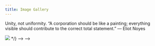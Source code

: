 ```yaml
---
title: Image Gallery
---
```


<PageDescription>

Unity, not uniformity. “A corporation should be like a painting; everything
visible should contribute to the correct total statement.” — Eliot Noyes

</PageDescription>

<img src={IBM_Cloud_Data_Center.jpg} />

<!-- {/* <Column colMd={2} colLg={4}>
![alt](./images/IBM_Cloud_Interconnect.jpg)

![alt](./images/IBM_Cloud_Notebook.jpg)

![alt](./images/IBM_Cloud_Data_Center.jpg)

![alt](./images/IBM_Cloud_Interconnect.jpg)

![alt](./images/IBM_Cloud_Notebook.jpg)

![alt](./images/IBM_Cloud_Platform_Prototype.gif)

![alt](./images/IBM_Cloud_Pictograms.gif)

</Column>
<Column colMd={2} colLg={4}>

![alt](./images/IBM_Cloud_Server.png)

</Column>
<Column colMd={2} colLg={4}>

![alt](./images/IBM_Cloud_Think_Keynote.jpg)

</Column>
<Column colMd={2} colLg={4}>

![alt](./images/IBM_Cloud_Social_Tiles.jpg)

</Column>
<Column colMd={4} colLg={8}>

![alt](./images/IBM_Cloud_Think.jpg)

</Column>
<Column colMd={4} colLg={8}>

<Video
  playsinline
  autoplay
  loop
  poster="images/IBM_iX_Screensaver.jpg)"
  src="videos/IBM_iX_Ambient_Animation_03_5.mp4"
/>

</Column>
<Column colMd={2} colLg={4}>

![alt](images/IBM_iX_Logo_Engineering.png)

</Column>
<Column colMd={2} colLg={4}>

![alt](images/IBM_iX_site.jpg)

</Column>
<Column colMd={2} colLg={4}>

![alt](images/IBM_iX_Logos.jpg)

</Column>
<Column colMd={2} colLg={4}>

![alt](images/IBM_iX_Portrait.jpg)

</Column>
<Column colMd={2} colLg={4}>

![alt](images/IBM_iX_Mobile.jpg)

</Column>
<Column colMd={2} colLg={4}>

![alt](images/IBM_iX_Portraits.jpg)

</Column>
<Column colMd={2} colLg={4}>

![alt](images/IBM_Research.jpg)

</Column>
<Column colMd={2} colLg={4}>

<Video
  playsinline
  autoplay
  loop
  poster="images/IBM_iX_Portraits.jpg)"
  src="videos/Watson_Avatar_Ambient-square-homepage-purple.mp4"
/>

</Column>
<Column colMd={2} colLg={4}>

![alt](images/IBM_Watson_Poster.jpg)

</Column>
<Column colMd={2} colLg={4}>

![alt](images/IBM_Watson_WithWatson.jpg)

</Column>
<Column colMd={2} colLg={4}>

![alt](images/IBM_Watson_Illuminate.jpg)

</Column>
<Column colMd={2} colLg={4}>

![alt](images/IBM_Watson_WoW_Stadium.jpg)

</Column>
<Column colMd={2} colLg={4}>

![alt](images/IBM_Watson_Illustration.jpg)

</Column>
<Column colMd={2} colLg={4}>

![alt](images/IBM_Watson_Alex_Da_Kid.jpg)

</Column>
<Column colMd={4} colLg={8}>

![alt](images/IBM_Watson_API_Demo.jpg)

</Column>
<Column colMd={2} colLg={4}>

![alt](images/IBM_Watson_Portrait.jpg)

</Column>
<Column colMd={2} colLg={4}>

![alt](images/IBM_Watson_Portrait_02.jpg)

</Column>
<Column colMd={2} colLg={4}>

![alt](images/IBM_Watson_Primer_01.jpg)

</Column>
<Column colMd={2} colLg={4}>

![alt](images/IBM_Watson_Demo_Mobile.jpg)

</Column>
<Column colMd={4} colLg={8}>

![alt](images/IBM_Watson_Primer_Digital.jpg)

</Column>
<Column colMd={4} colLg={8}>

![alt](images/IBM_Watson_Banners.jpg)

</Column>
<Column colMd={2} colLg={4}>

![alt](images/IBM_Watson_IoT_HQ.jpg)

</Column>
<Column colMd={2} colLg={4}>

<Video
  playsinline
  autoplay
  loop
  poster="images/IBM_Watson_AI.jpg)"
  src="videos/AI_OS_Animation_03.mp4"
/>

</Column>
<Column colMd={4} colLg={8}>

![alt](images/IBM_Watson_Assistant.jpg)

</Column>
<Column colMd={2} colLg={4}>

![alt](images/IBM_Watson_Product_new.jpeg)

</Column>
<Column colMd={4} colLg={8}>

![alt](images/IBM_Watson_Health.jpg)

</Column>
<Column colMd={2} colLg={4}>

![alt](images/IBM_Watson_Discovery_Demo.jpg)

</Column>
<Column colMd={2} colLg={4}>

![alt](images/IBM_Watson_Website_Stories.jpg)

</Column>
<Column colMd={2} colLg={4}>

![alt](images/IBM_Watson_Website_Stories_02.jpg)

</Column>
<Column colMd={2} colLg={4}>

![alt](images/IBM_Blockchain_logo.jpg)

</Column>
<Column colMd={4} colLg={8}>

![alt](images/IBM_Blockchain_Animation.gif)

</Column>
<Column colMd={2} colLg={4}>

![alt](images/IBM_Photo_Library_01.jpg)

</Column>
<Column colMd={2} colLg={4}>

![alt](images/IBM_Blockchain_Environmental.jpg)

</Column>
<Column colMd={2} colLg={4}>

![alt](images/IBM_Blockchain_Animation_Placeholder_01.jpg)

</Column>
<Column colMd={4} colLg={8}>

![alt](images/IBM_Blockchain_Social_Tiles.jpg)

</Column>
<Column colMd={2} colLg={4}>

![alt](images/IBM_Blockchain_Digital.jpg)

</Column>
<Column colMd={2} colLg={4}>

![alt](images/IBM_Blockchain_Illustration_404.jpg)

</Column>
<Column colMd={2} colLg={4}>

![alt](images/IBM_Pictograms_01.jpg)

</Column>
<Column colMd={2} colLg={4}>

![alt](images/IBM_UI_Icons.png)

</Column>
<Column colMd={2} colLg={4}>

![alt](images/IBM_Q_Graphic.jpg)

</Column>
<Column colMd={4} colLg={8}>

![alt](images/IBM_Q_Lab.jpg)

</Column>
<Column colMd={4} colLg={8}>

![alt](images/IBM_Q_Composer_Prototype.jpg)

</Column>
<Column colMd={2} colLg={4}>

![alt](images/IBM_Q_Render.jpg)

</Column>
<Column colMd={2} colLg={4}>

![alt](images/IBM_Chatbot_Digital.jpg)

</Column>
<Column colMd={4} colLg={8}>

![alt](images/IBM_CEO_Forum_Digital_Wall.jpg)

</Column>
<Column colMd={2} colLg={4}>

![alt](images/IBM_Security_Cloud_Prototype.gif)

</Column>
<Column colMd={4} colLg={8}>

![alt](images/IBM_Security_Intelligence_Prototype.jpg)

</Column>
<Column colMd={4} colLg={8}>

<Video
  playsinline
  autoplay
  loop
  poster="images/IBM_Security_Animation_Still.jpg)"
  src="videos/IBM_Security_Threat-Intel-Dash.mp4"
/>

</Column>
<Column colMd={2} colLg={4}>

![alt](images/SignaltoNoise.gif)

</Column>
<Column colMd={2} colLg={4}>

![alt](images/IBM_Plex_Glyph_D12_1920x1285.gif)

</Column>
<Column colMd={2} colLg={4}>

![alt](images/IBM_Photography_Library_01.jpg)

</Column>
<Column colMd={2} colLg={4}>

![alt](images/IBM_Data_Center_Dallas.jpg)

</Column>
<Column colMd={2} colLg={4}>

![alt](images/IBM_Geo_Anniversary.gif)

</Column>
<Column colMd={4} colLg={8}>

![alt](images/IBM_SXSW.jpg)

</Column>
<Column colMd={2} colLg={4}>

![alt](images/IBM_CEO_Forum.jpg)

</Column>
<Column colMd={2} colLg={4}>

![alt](images/IBM_Pictograms_02.jpg)

</Column>
<Column colMd={2} colLg={4}>

![alt](images/IBM_LGBQT.png)

</Column>
<Column colMd={2} colLg={4}>

![alt](images/IBM_Think_Poster.jpg)

</Column>
<Column colMd={2} colLg={4}>

![alt](images/IBM_Think_Newsletter.jpg)

</Column>
<Column colMd={2} colLg={4}>

<Video
  playsinline
  autoplay
  loop
  poster="images/IBM_Think_Render.jpg)"
  src="videos/Think-Theme-04-1280_sm.mp4"
/>

</Column>
<Column colMd={4} colLg={8}>

![alt](images/IBM_Think_Convention.jpg)

</Column>
<Column colMd={2} colLg={4}>

![alt](images/IBM_Think_Presentation.jpg)

</Column>
<Column colMd={4} colLg={8}>

![alt](images/HPC2018_DigitalScreens_Bangkok.jpg)

</Column>
<Column colMd={2} colLg={4}>

![alt](images/HPC_Tote_.jpg)

</Column>
<Column colMd={2} colLg={4}>

![alt](images/IBM_Db2_Social_Tile.jpg)

</Column>
<Column colMd={2} colLg={4}>

![alt](images/IBM_Services_Brochures.jpg)

</Column>
<Column colMd={2} colLg={4}>

![alt](images/IBM_Services_Tote.jpg)

</Column>
<Column colMd={2} colLg={4}>

![alt](images/IBM_Services_Watch.jpg)

</Column>
<Column colMd={4} colLg={8}>

![alt](images/IBM_Services_Keynote.jpg)

</Column>
<Column colMd={4} colLg={8}>

![alt](images/IBM_Services_Progress_Animation.gif)

</Column>
<Column colMd={2} colLg={4}>

![alt](images/IBM_Services_Digital.jpg)

</Column>
<Column colMd={2} colLg={4}>

![alt](images/IBM_Services_Photography.jpg)

</Column>
<Column colMd={2} colLg={4}>

![alt](images/IBM_Services_Presentation.jpg)

</Column>
<Column colMd={2} colLg={4}>

![alt](images/IBM_Services_Brand.jpg)

</Column>
<Column colMd={2} colLg={4}>

![alt](images/IBM_Services_Newsletter.jpg)

</Column>
<Column colMd={4} colLg={8}>

![alt](images/IBM_Research_Almaden.jpg)

</Column>
<Column colMd={4} colLg={8}>

![alt](images/IBM_Digital_Analytics_Prototype.jpg)

</Column>
<Column colMd={2} colLg={4}>

<Video
  playsinline
  autoplay
  loop
  poster="images/IBM_Security_Cloud.jpg)"
  src="videos/IBM_Security_Cloud.mp4"
/>

</Column>
<Column colMd={2} colLg={4}>

![alt](images/IBM_Radar_Prototype.jpg)

</Column>
<Column colMd={2} colLg={4}>

![alt](images/IBM_Research_AI.jpg)

</Column>
<Column colMd={2} colLg={4}>

![alt](images/IBM_Research_Center.jpg)

</Column>
<Column colMd={2} colLg={4}>

![alt](images/IBM_US_Open_Digital.gif)

</Column>
<Column colMd={4} colLg={8}>

![alt](images/IBM_US_Open_Experience.jpg)

</Column>
<Column colMd={4} colLg={8}>

![alt](images/IBM_US_Open_Digital.jpg)

</Column>
<Column colMd={2} colLg={4}>

![alt](images/IBM_Plex_site_mobile.jpg)

</Column>
<Column colMd={4} colLg={8}>

![alt](images/IBM_Developer_Posters.jpg)

</Column>
<Column colMd={2} colLg={4}>

![alt](images/IBM_Devleoper.gif)

</Column>
<Column colMd={2} colLg={4}>

![alt](images/IBM_App_Icons.png)

</Column>
<Column colMd={4} colLg={8}>

![alt](images/IBM_Security_Product.jpg)

</Column>
</Row>
 --> */} --> -->
